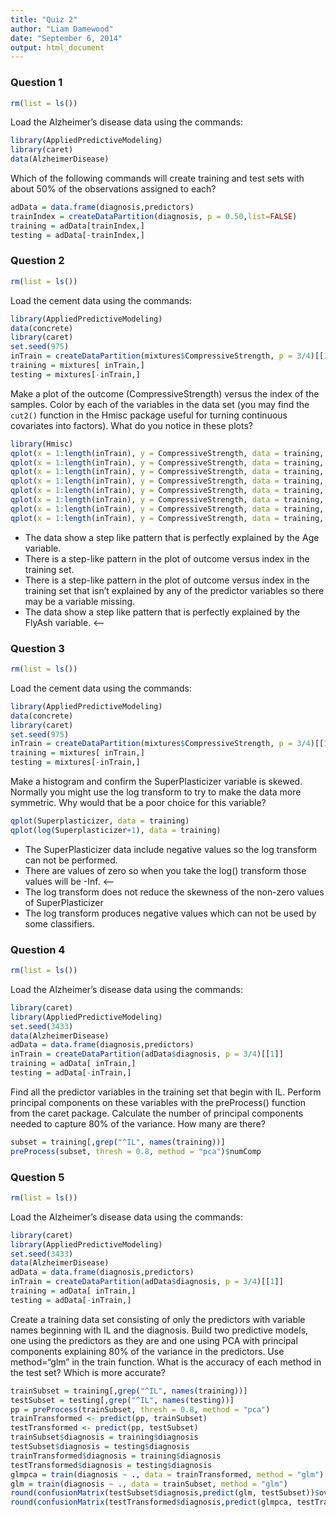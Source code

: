 ```yaml
---
title: "Quiz 2"
author: "Liam Damewood"
date: "September 6, 2014"
output: html_document
---
```

### Question 1
```r
rm(list = ls())
```

Load the Alzheimer's disease data using the commands:

```r
library(AppliedPredictiveModeling)
library(caret)
data(AlzheimerDisease)
```

Which of the following commands will create training and test sets with about 50% of the observations assigned to each?

```r
adData = data.frame(diagnosis,predictors)
trainIndex = createDataPartition(diagnosis, p = 0.50,list=FALSE)
training = adData[trainIndex,]
testing = adData[-trainIndex,]
```

### Question 2
```r
rm(list = ls())
```

Load the cement data using the commands:

```r
library(AppliedPredictiveModeling)
data(concrete)
library(caret)
set.seed(975)
inTrain = createDataPartition(mixtures$CompressiveStrength, p = 3/4)[[1]]
training = mixtures[ inTrain,]
testing = mixtures[-inTrain,]
```

Make a plot of the outcome (CompressiveStrength) versus the index of the samples. Color by each of the variables in the data set (you may find the `cut2()` function in the Hmisc package useful for turning continuous covariates into factors). What do you notice in these plots?

```r
library(Hmisc)
qplot(x = 1:length(inTrain), y = CompressiveStrength, data = training, color = cut2(Cement,g=4))
qplot(x = 1:length(inTrain), y = CompressiveStrength, data = training, color = cut2(BlastFurnaceSlag,g=4))
qplot(x = 1:length(inTrain), y = CompressiveStrength, data = training, color = cut2(FlyAsh,g=3))
qplot(x = 1:length(inTrain), y = CompressiveStrength, data = training, color = cut2(Water,g=4))
qplot(x = 1:length(inTrain), y = CompressiveStrength, data = training, color = cut2(Superplasticizer,g=4))
qplot(x = 1:length(inTrain), y = CompressiveStrength, data = training, color = cut2(CoarseAggregate,g=4))
qplot(x = 1:length(inTrain), y = CompressiveStrength, data = training, color = cut2(FineAggregate,g=4))
qplot(x = 1:length(inTrain), y = CompressiveStrength, data = training, color = cut2(Age,g=4))
```

* The data show a step like pattern that is perfectly explained by the Age variable.
* There is a step-like pattern in the plot of outcome versus index in the training set.
* There is a step-like pattern in the plot of outcome versus index in the training set that isn't explained by any of the predictor variables so there may be a variable missing.
* The data show a step like pattern that is perfectly explained by the FlyAsh variable. <--

### Question 3
```r
rm(list = ls())
```

Load the cement data using the commands:
```r
library(AppliedPredictiveModeling)
data(concrete)
library(caret)
set.seed(975)
inTrain = createDataPartition(mixtures$CompressiveStrength, p = 3/4)[[1]]
training = mixtures[ inTrain,]
testing = mixtures[-inTrain,]
```

Make a histogram and confirm the SuperPlasticizer variable is skewed. Normally you might use the log transform to try to make the data more symmetric. Why would that be a poor choice for this variable?

```r
qplot(Superplasticizer, data = training)
qplot(log(Superplasticizer+1), data = training)
```

* The SuperPlasticizer data include negative values so the log transform can not be performed.
* There are values of zero so when you take the log() transform those values will be -Inf. <--
* The log transform does not reduce the skewness of the non-zero values of SuperPlasticizer
* The log transform produces negative values which can not be used by some classifiers.

### Question 4
```r
rm(list = ls())
```

Load the Alzheimer's disease data using the commands:
```r
library(caret)
library(AppliedPredictiveModeling)
set.seed(3433)
data(AlzheimerDisease)
adData = data.frame(diagnosis,predictors)
inTrain = createDataPartition(adData$diagnosis, p = 3/4)[[1]]
training = adData[ inTrain,]
testing = adData[-inTrain,]
```
Find all the predictor variables in the training set that begin with IL. Perform principal components on these variables with the preProcess() function from the caret package. Calculate the number of principal components needed to capture 80% of the variance. How many are there?

```r
subset = training[,grep("^IL", names(training))]
preProcess(subset, thresh = 0.8, method = "pca")$numComp
```

### Question 5
```r
rm(list = ls())
```
Load the Alzheimer's disease data using the commands:
```r
library(caret)
library(AppliedPredictiveModeling)
set.seed(3433)
data(AlzheimerDisease)
adData = data.frame(diagnosis,predictors)
inTrain = createDataPartition(adData$diagnosis, p = 3/4)[[1]]
training = adData[ inTrain,]
testing = adData[-inTrain,]
```
Create a training data set consisting of only the predictors with variable names beginning with IL and the diagnosis. Build two predictive models, one using the predictors as they are and one using PCA with principal components explaining 80% of the variance in the predictors. Use method="glm" in the train function. What is the accuracy of each method in the test set? Which is more accurate?

```r
trainSubset = training[,grep("^IL", names(training))]
testSubset = testing[,grep("^IL", names(testing))]
pp = preProcess(trainSubset, thresh = 0.8, method = "pca")
trainTransformed <- predict(pp, trainSubset)
testTransformed <- predict(pp, testSubset)
trainSubset$diagnosis = training$diagnosis
testSubset$diagnosis = testing$diagnosis
trainTransformed$diagnosis = training$diagnosis
testTransformed$diagnosis = testing$diagnosis
glmpca = train(diagnosis ~ ., data = trainTransformed, method = "glm")
glm = train(diagnosis ~ ., data = trainSubset, method = "glm")
round(confusionMatrix(testSubset$diagnosis,predict(glm, testSubset))$overall["Accuracy"],2)
round(confusionMatrix(testTransformed$diagnosis,predict(glmpca, testTransformed))$overall["Accuracy"],2)
```